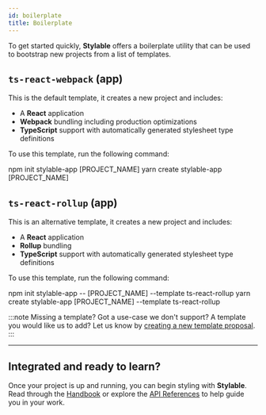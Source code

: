 ```yaml
---
id: boilerplate
title: Boilerplate
---
```



To get started quickly, **Stylable** offers a boilerplate utility that can be used to bootstrap new projects from a list of templates.

## `ts-react-webpack` (app)

This is the default template, it creates a new project and includes:

- A **React** application
- **Webpack** bundling including production optimizations
- **TypeScript** support with automatically generated stylesheet type definitions

To use this template, run the following command:

<Tabs groupId="packageManager">
  <TabItem value="npm" label="NPM" default>
    <CodeBlock language="bash">npm init stylable-app [PROJECT_NAME]</CodeBlock>
  </TabItem>
  <TabItem value="yarn" label="Yarn">
    <CodeBlock language="bash">yarn create stylable-app [PROJECT_NAME]</CodeBlock>
  </TabItem>
</Tabs>

## `ts-react-rollup` (app)

This is an alternative template, it creates a new project and includes:

- A **React** application
- **Rollup** bundling
- **TypeScript** support with automatically generated stylesheet type definitions

To use this template, run the following command:

<Tabs groupId="packageManager">
  <TabItem value="npm" label="NPM" default>
    <CodeBlock language="bash">npm init stylable-app -- [PROJECT_NAME] --template ts-react-rollup</CodeBlock>
  </TabItem>
  <TabItem value="yarn" label="Yarn">
    <CodeBlock language="bash">yarn create stylable-app [PROJECT_NAME] --template ts-react-rollup</CodeBlock>
  </TabItem>
</Tabs>

:::note Missing a template?
Got a use-case we don't support? A template you would like us to add? Let us know by [creating a new template proposal](https://github.com/wix/stylable/issues/new?assignees=&labels=triage&template=proposal.yaml).
:::

---

## Integrated and ready to learn?

Once your project is up and running, you can begin styling with **Stylable**. Read through the [Handbook](../guides/handbook/intro.md) or explore the [API References](../references/cheatsheet.mdx) to help guide you in your work.
